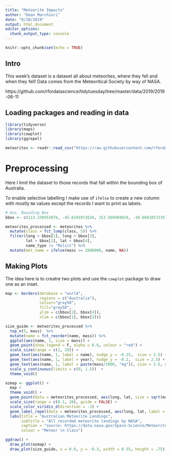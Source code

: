```yaml
---
title: "Meteorite Impacts"
author: "Dean Marchiori"
date: "6/18/2019"
output: html_document
editor_options: 
  chunk_output_type: console
---
```


```r
knitr::opts_chunk$set(echo = TRUE)
```

##  Intro  

This week's dataset is a dataset all about meteorites, where they fell and when they fell! Data comes from the Meteoritical Society by way of NASA.   

https://github.com/rfordatascience/tidytuesday/tree/master/data/2019/2019-06-11  


## Loading packages and reading in data

```r
library(tidyverse)
library(maps)
library(cowplot)
library(ggrepel)

meteorites <- readr::read_csv("https://raw.githubusercontent.com/rfordatascience/tidytuesday/master/data/2019/2019-06-11/meteorites.csv")
```

# Preprocessing 

Here I limit the dataset to those records that fall within the bounding box of
Australia.  

To enable selective labelling I make use of `ifelse` to create a new column with
mostly `NA` values except the records I want to print as labels.  

```r
# Aus. Bounding Box
bbox <- c(113.338953078, -45.6345972634, 153.569469029, -10.6681857235)

meteorites_processed <- meteorites %>% 
  mutate(class = fct_lump(class, 5)) %>% 
  filter(long > bbox[1], long < bbox[3], 
         lat > bbox[2], lat < bbox[4],
         name_type != "Relict") %>% 
  mutate(met_name = ifelse(mass >= 2000000, name, NA))
```

## Making Plots  

The idea here is to creatre two plots and use the `cowplot` package to 
draw one as an inset.  

```r

map <- borders(database = "world", 
               regions = c("Australia"), 
               colour="gray50", 
               fill="gray50",
               ylim = c(bbox[2], bbox[4]), 
               xlim = c(bbox[1], bbox[3])) 

size_guide <- meteorites_processed %>% 
  top_n(5, mass)  %>% 
  mutate(name = fct_reorder(name, mass)) %>% 
  ggplot(aes(name, 1, size = mass)) + 
  geom_point(show.legend = F, alpha = 0.6, colour = "red") +
  scale_size(range = c(1, 20)) +
  geom_text(aes(name, 1, label = name), nudge_y = -0.15,  size = 2.5) +
  geom_text(aes(name, 1, label = year), nudge_y = -0.2,  size = 2.5) +
  geom_text(aes(name, 1, label = paste(mass/1000, "kg")), size = 2.5, nudge_y = -0.25) +
  scale_y_continuous(limits = c(0, 1.5))  +
  theme_void() 

ozmap <- ggplot() +
  map +
  theme_void() +
  geom_point(data = meteorites_processed, aes(long, lat, size = sqrt(mass), colour = class), alpha = 0.3, show.legend = T) +
  scale_size(range = c(0.1, 20), guide = FALSE) +
  scale_color_viridis_d(direction = -1) +
  geom_label_repel(data = meteorites_processed, aes(long, lat, label = met_name), size = 3, nudge_y = -3, nudge_x = 3) +
  labs(title = "Australian Meteorite Landings",
       subtitle = "All recorded meteorite landings by NASA",
       caption = "source: https://data.nasa.gov/Space-Science/Meteorite-Landings/gh4g-9sfh/data",
       colour = "Meteor \n Class")

ggdraw() +
  draw_plot(ozmap) +
  draw_plot(size_guide, x = 0.0, y = -0.3, width = 0.55, height = .75) 

```

